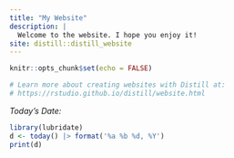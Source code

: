 ```yaml
---
title: "My Website"
description: |
  Welcome to the website. I hope you enjoy it!
site: distill::distill_website
---
```


```r
knitr::opts_chunk$set(echo = FALSE)

# Learn more about creating websites with Distill at:
# https://rstudio.github.io/distill/website.html

```

*Today's Date:*

```r
library(lubridate)
d <- today() |> format('%a %b %d, %Y')
print(d)

```
